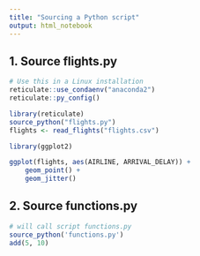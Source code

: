 ```yaml
---
title: "Sourcing a Python script"
output: html_notebook
---
```


## 1. Source flights.py

```r
# Use this in a Linux installation
reticulate::use_condaenv("anaconda2")
reticulate::py_config()
```

```r
library(reticulate)
source_python("flights.py")
flights <- read_flights("flights.csv")

library(ggplot2)

ggplot(flights, aes(AIRLINE, ARRIVAL_DELAY)) +
    geom_point() +
    geom_jitter()
```

## 2. Source functions.py

```r
# will call script functions.py
source_python('functions.py')
add(5, 10)
```

